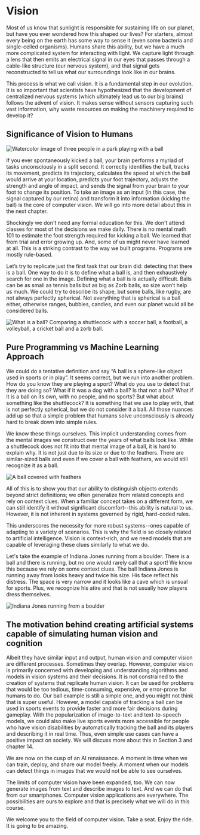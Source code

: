 # Vision

Most of us know that sunlight is responsible for sustaining life on our planet, but have you ever wondered how this shaped our lives? For starters, almost every being on the earth has some way to sense it (even some bacteria and single-celled organisms). Humans share this ability, but we have a much more complicated system for interacting with light. We capture light through a lens that then emits an electrical signal in our eyes that passes through a cable-like structure (our nervous system), and that signal gets reconstructed to tell us what our surroundings look like in our brains.

This process is what we call vision. It is a fundamental step in our evolution. It is so important that scientists have hypothesized that the development of centralized nervous systems (which ultimately lead us to our big brains) follows the advent of vision. It makes sense without sensors capturing such vast information, why waste resources on making the machinery required to develop it?

## Significance of Vision to Humans

![Watercolor image of three people in a park playing with a ball
](https://huggingface.co/datasets/hf-vision/course-assets/resolve/743a2a115b53f258c9e6bc7744534d9e03b8a124/motivation_01.png)

If you ever spontaneously kicked a ball, your brain performs a myriad of tasks unconsciously in a split second. It correctly identifies the ball, tracks its movement, predicts its trajectory, calculates the speed at which the ball would arrive at your location, predicts your foot trajectory, adjusts the strength and angle of impact, and sends the signal from your brain to your foot to change its position.  To take an image as an input (in this case, the signal captured by our retina) and transform it into information (kicking the ball)  is the core of computer vision. We will go into more detail about this in the next chapter. 

Shockingly we don't need any formal education for this. We don't attend classes for most of the decisions we make daily. There is no mental math 101 to estimate the foot strength required for kicking a ball. We learned that from trial and error growing up. And, some of us might never have learned at all. This is a striking contrast to the way we built programs. Programs are mostly rule-based.

 Let’s try to replicate just the first task that our brain did: detecting that there is a ball. One way to do it is to define what a ball is, and then exhaustively search for one in the image. Defining what a ball is is actually difficult. Balls can be as small as tennis balls but as big as Zorb balls, so size won’t help us much. We could try to describe its shape, but some balls, like rugby, are not always perfectly spherical. Not everything that is spherical is a ball either, otherwise ranges, bubbles, candies, and even our planet would all be considered balls.

 ![What is a ball? Comparing a shuttlecock with a soccer ball, a football, a volleyball, a cricket ball and a zorb ball.](https://huggingface.co/datasets/hf-vision/course-assets/resolve/743a2a115b53f258c9e6bc7744534d9e03b8a124/motivation_02.png)

## Pure Programming vs Machine Learning Approach
We could do a tentative definition and say  “A ball is a sphere-like object used in sports or in play”. It seems correct, but we run into another problem. How do you know they are playing a sport?  What do you use to detect that they are doing so? What if it was a dog with a ball? Is that not a ball? What if it is a ball on its own, with no people, and no sports? But what about something like the shuttlecock? It is something that we use to play with, that is not perfectly spherical, but we do not consider it a ball. All those nuances add up so that a simple problem that humans solve unconsciously is already hard to break down into simple rules.

 We know these things ourselves. This implicit understanding comes from the mental images we construct over the years of what balls look like. While a shuttlecock does not fit into that mental image of a ball, it is hard to explain why. It is not just due to its size or due to the feathers. There are similar-sized balls and even if we cover a ball with feathers, we would still recognize it as a ball. 

 ![A ball covered with feathers](https://huggingface.co/datasets/hf-vision/course-assets/resolve/743a2a115b53f258c9e6bc7744534d9e03b8a124/motivation_04.png)
 
All of this is to show you that our ability to distinguish objects extends beyond strict definitions; we often generalize from related concepts and rely on context clues. When a familiar concept takes on a different form, we can still identify it without significant discomfort--this ability is natural to us. However, it is not inherent in systems governed by rigid, hard-coded rules.

This underscores the necessity for more robust systems--ones capable of adapting to a variety of scenarios. This is why the field is so closely related to artificial intelligence. Vision is context-rich, and we need models that are capable of leveraging these clues similarly to what we do.

Let's take the example of Indiana Jones running from a boulder. There is a ball and there is running, but no one would rarely call that a sport! We know this because we rely on some context clues. The ball Indiana Jones is running away from looks heavy and twice his size. His face reflect his distress. The space is very narrow and it looks like a cave which is unsual for sports. Plus, we recognize his atire and that is not usually how players dress themselves. 

![Indiana Jones running from a boulder
](https://huggingface.co/datasets/hf-vision/course-assets/resolve/743a2a115b53f258c9e6bc7744534d9e03b8a124/motivation_03.gif)

## The motivation behind creating artificial systems capable of simulating human vision and cognition

Albeit they have similar input and output, human vision and computer vision are different processes. Sometimes they overlap. However, computer vision is primarily concerned with developing and understanding algorithms and models in vision systems and their decisions. It is not constrained to the creation of systems that replicate human vision. It can be used for problems that would be too tedious, time-consuming, expensive, or error-prone for humans to do.
Our ball example is still a simple one, and you might not think that is super useful. However, a model capable of tracking a ball can be used in sports events to provide faster and more fair decisions during gameplay. With the popularization of image-to-text and text-to-speech models, we could also make live sports events more accessible for people who have vision disabilities by automatically tracking the ball and its players and describing it in real time. Thus, even simple use cases can have a positive impact on society. We will discuss more about this in Section 3 and chapter 14.

We are now on the cusp of an AI renaissance.  A moment in time when we can train, deploy, and share our model freely. A moment when our models can detect things in images that we would not be able to see ourselves. 

The limits of computer vision have been expanded, too. We can now generate images from text and describe images to text. And we can do that from our smartphones. Computer vision applications are everywhere. The possibilities are ours to explore and that is precisely what we will do in this course.  

We welcome you to the field of computer vision. Take a seat. Enjoy the ride. It is going to be amazing.

